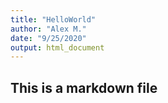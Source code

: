 ```yaml
---
title: "HelloWorld"
author: "Alex M."
date: "9/25/2020"
output: html_document
---
```


## This is a markdown file
